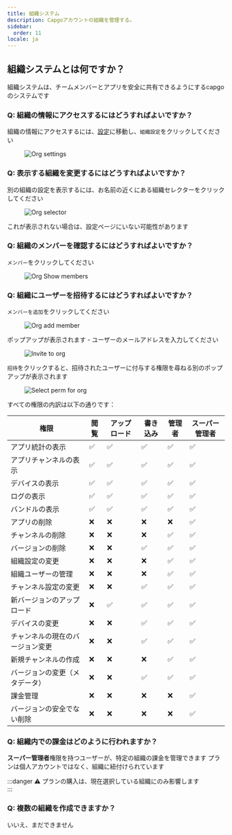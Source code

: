 ```yaml
---
title: 組織システム
description: Capgoアカウントの組織を管理する。
sidebar:
  order: 11
locale: ja
---
```


## 組織システムとは何ですか？

組織システムは、チームメンバーとアプリを安全に共有できるようにするcapgoのシステムです

### Q: 組織の情報にアクセスするにはどうすればよいですか？

組織の情報にアクセスするには、[設定](/docs/webapp/settings/#how-to-get-to-the-settings-page)に移動し、`組織設定`をクリックしてください

<figure><img style="margin-left: auto; margin-right: auto" src="/orgs-settingswebp" alt="Org settings" /><figcaption></figcaption></figure>

### Q: 表示する組織を変更するにはどうすればよいですか？

別の組織の設定を表示するには、お名前の近くにある組織セレクターをクリックしてください

<figure><img style="margin-left: auto; margin-right: auto" src="/org-selectorwebp" alt="Org selector" /><figcaption></figcaption></figure>

これが表示されない場合は、設定ページにいない可能性があります

### Q: 組織のメンバーを確認するにはどうすればよいですか？

`メンバー`をクリックしてください
<figure><img style="margin-left: auto; margin-right: auto" src="/org-show-memberswebp" alt="Org Show members" /><figcaption></figcaption></figure>

### Q: 組織にユーザーを招待するにはどうすればよいですか？

`メンバーを追加`をクリックしてください
<figure><img style="margin-left: auto; margin-right: auto" src="/orgs-add-memberwebp" alt="Org add member" /><figcaption></figcaption></figure>

ポップアップが表示されます - ユーザーのメールアドレスを入力してください

<figure><img style="margin-left: auto; margin-right: auto" src="/invite-to-org-email-enterwebp" alt="Invite to org" /><figcaption></figcaption></figure>

`招待`をクリックすると、招待されたユーザーに付与する権限を尋ねる別のポップアップが表示されます

<figure><img style="margin-left: auto; margin-right: auto" src="/select-perm-orgswebp" alt="Select perm for org" /><figcaption></figcaption></figure>

すべての権限の内訳は以下の通りです：

| 権限                        | 閲覧 | アップロード | 書き込み | 管理者 | スーパー管理者 |
|-----------------------------------|------|--------|-------|-------|-------------|
| アプリ統計の表示                    |   ✅  |    ✅   |   ✅   |   ✅   |   ✅   |
| アプリチャンネルの表示                 |   ✅  |    ✅   |   ✅   |   ✅   |   ✅   |
| デバイスの表示                      |   ✅  |    ✅   |   ✅   |   ✅   |   ✅   |
| ログの表示                         |   ✅  |    ✅   |   ✅   |   ✅   |   ✅   |
| バンドルの表示                      |   ✅  |    ✅   |   ✅   |   ✅   |   ✅   |
| アプリの削除                        |   ❌  |    ❌   |   ❌   |   ❌   |   ✅   |
| チャンネルの削除                    |   ❌  |    ❌   |   ❌   |   ✅   |   ✅   |
| バージョンの削除                    |   ❌  |    ❌   |   ✅   |   ✅   |   ✅   |
| 組織設定の変更             |   ❌  |    ❌   |   ❌   |   ✅   |   ✅   |
| 組織ユーザーの管理                  |   ❌  |    ❌   |   ❌   |   ✅   |   ✅   |
| チャンネル設定の変更            |   ❌  |    ❌   |   ✅   |   ✅   |   ✅   |
| 新バージョンのアップロード                |   ❌  |    ✅   |   ✅   |   ✅   |   ✅   |
| デバイスの変更                     |   ❌  |    ❌   |   ✅   |   ✅   |   ✅   |
| チャンネルの現在のバージョン変更 |   ❌  |    ❌   |   ✅   |   ✅   |   ✅   |
| 新規チャンネルの作成                |   ❌  |    ❌   |   ❌   |   ✅   |   ✅   |
| バージョンの変更（メタデータ）         |   ❌  |    ❌   |   ✅   |   ✅   |   ✅   |
| 課金管理                    |   ❌  |    ❌   |   ❌   |   ❌   |   ✅   |
| バージョンの安全でない削除      |   ❌  |    ❌   |   ❌   |   ❌   |   ✅   |


### Q: 組織内での課金はどのように行われますか？

**スーパー管理者**権限を持つユーザーが、特定の組織の課金を管理できます
プランは個人アカウントではなく、組織に紐付けられています

:::danger
⚠️ プランの購入は、現在選択している組織にのみ影響します  
:::

### Q: 複数の組織を作成できますか？

いいえ、まだできません